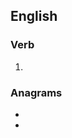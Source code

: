 ==English==

===Verb===
{{head|en|verb form}}

# {{en-past of|ramble}}

===Anagrams===
* {{l|en|blarmed}}
* {{l|en|marbled}}